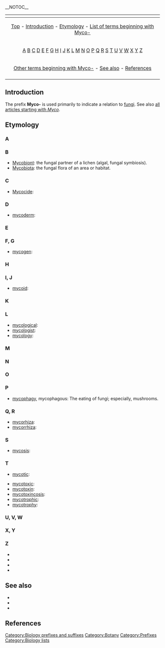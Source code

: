 __NOTOC__

{{Table_Biology_Prefixes_And_Suffixes}}

{| border="0" align="center" class="toccolours"
|-
! {{MediaWiki:Toc}}
|-
| align="center" | [[#top|Top]] - [[#Introduction|Introduction]] - [[#Etymology|Etymology]] - [[#List of terms beginning with Myco-|List of terms beginning with Myco-]]
|-
| align="center" | [[#A|A]] [[#B|B]] [[#C|C]] [[#D|D]] [[#E|E]] [[#F, G|F]] [[#F, G|G]] [[#H|H]] [[#I, J|I]] [[#I, J|J]] [[#K|K]] [[#L|L]] [[#M|M]] [[#N|N]] [[#O|O]] [[#P|P]] [[#Q, R|Q]] [[#Q, R|R]] [[#S|S]] [[#T|T]] [[#U, V, W|U]] [[#U, V, W|V]] [[#U, V, W|W]] [[#X, Y|X]] [[#X, Y|Y]] [[#Z|Z]] 
|- 
| align="center" | [[#Other terms beginning with Myco-|Other terms beginning with Myco-]] - [[#See also|See also]] - [[#References|References]]
|-
|}

==Introduction==
The prefix '''Myco-''' is used primarily to indicate a relation to [[fungi]]. See also [http://en.wikipedia.org/w/index.php?title=Special%3AAllpages&from=myco&namespace=0 all articles starting with ''Myco''].


==Etymology==
{{list-dev}}

===A===

===B===

* [[Mycobiont]]: the fungal partner of a lichen (algal, fungal symbiosis).
* [[Mycobiota]]: the fungal flora of an area or habitat.

===C===
* [[Mycocide]]:

===D===
* [[mycoderm]]:

===E===

===F, G===
* [[mycogen]]:

===H===

===I, J=== 
* [[mycoid]]:

===K===

===L===
* [[mycological]]:
* [[mycologist]]:
* [[mycology]]:

===M===

===N===

===O===

===P===
* [[mycophagy]], mycophagous: The eating of fungi; especially, mushrooms.

===Q, R===
* [[mycorhiza]]:
* [[mycorrhiza]]:

===S===
* [[mycosis]]:

===T===
* [[mycotic]]:

* [[mycotoxic]]:
* [[mycotoxin]]:
* [[mycotoxincosis]]:
* [[mycotrophic]]:
* [[mycotrophy]]:

===U, V, W===

===X, Y===

===Z===

* [[]]
* [[]]
* [[]]
* [[]]

== See also ==
* [[]]
* [[]]
* [[]]

==References==

[[Category:Biology prefixes and suffixes]]
[[Category:Botany]]
[[Category:Mycology| ]]
[[Category:Prefixes]]
[[Category:Biology lists]]